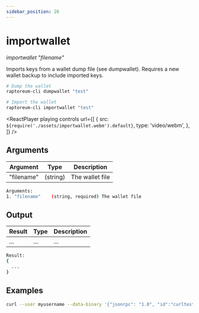 ```yaml
---
sidebar_position: 26
---
```



# importwallet

_importwallet "filename"_

Imports keys from a wallet dump file (see dumpwallet). Requires a new wallet backup to include imported keys.

```bash
# Dump the wallet
raptoreum-cli dumpwallet "test"

# Import the wallet
raptoreum-cli importwallet "test"
```

<ReactPlayer
  playing
  controls
  url={[
    {
      src: `${require('./assets/importwallet.webm').default}`,
      type: 'video/webm',
    },
  ]}
/>

## Arguments

| Argument   | Type     | Description     |
| ---------- | -------- | --------------- |
| "filename" | (string) | The wallet file |

```bash
Arguments:
1. "filename"    (string, required) The wallet file
```

## Output

| Result | Type | Description |
| ------ | ---- | ----------- |
| ...    | ...  | ...         |

```bash
Result:
{
  ...
}
```

## Examples

```bash
curl --user myusername --data-binary '{"jsonrpc": "1.0", "id":"curltest", "method": "importwallet", "params": ["test"] }' -H 'content-type: text/plain;' http://127.0.0.1:9998/
```
